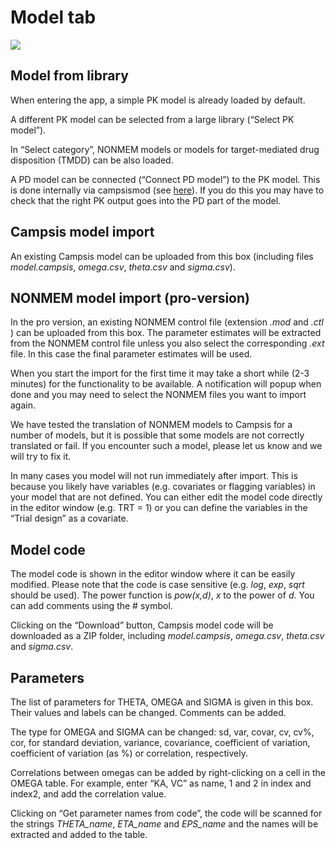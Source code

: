 # Model tab

![](pictures/model-tab-new.png)

## Model from library

When entering the app, a simple PK model is already loaded by default.

A different PK model can be selected from a large library ("Select PK model").

In "Select category", NONMEM models or models for target-mediated drug disposition (TMDD) can be also loaded.

A PD model can be connected ("Connect PD model") to the PK model. This is done internally via campsismod (see [here](https://calvagone.github.io/campsismod.doc/articles/v06_append_pd_model.html)). If you do this you may have to check that the right PK output goes into the PD part of the model.

## Campsis model import

An existing Campsis model can be uploaded from this box (including files *model.campsis*, *omega.csv*, *theta.csv* and *sigma.csv*).

## NONMEM model import (pro-version)

In the pro version, an existing NONMEM control file (extension *.mod* and *.ctl* ) can be uploaded from this box. The parameter estimates will be extracted from the NONMEM control file unless you also select the corresponding *.ext* file. In this case the final parameter estimates will be used.

When you start the import for the first time it may take a short while (2-3 minutes) for the functionality to be available. A notification will popup when done and you may need to select the NONMEM files you want to import again. 

We have tested the translation of NONMEM models to Campsis for a number of models, but it is possible that some models are not correctly translated or fail. If you encounter such a model, please let us know and we will try to fix it.

In many cases you model will not run immediately after import. This is because you likely have variables (e.g. covariates or flagging variables) in your model that are not defined.
You can either edit the model code directly in the editor window (e.g. TRT = 1) or you can define the variables in the "Trial design" as a covariate.


## Model code

The model code is shown in the editor window where it can be easily modified. Please note that the code is case sensitive (e.g. *log*, *exp*, *sqrt* should be used). The power function is *pow(x,d)*, *x* to the power of *d*.
You can add comments using the # symbol.

Clicking on the "Download" button, Campsis model code will be downloaded as a ZIP folder, including *model.campsis*, *omega.csv*, *theta.csv* and *sigma.csv*.

## Parameters

The list of parameters for THETA, OMEGA and SIGMA is given in this box. Their values and labels can be changed. Comments can be added.

The type for OMEGA and SIGMA can be changed: sd, var, covar, cv, cv%, cor, for standard deviation, variance, covariance, coefficient of variation, coefficient of variation (as %) or correlation, respectively.

Correlations between omegas can be added by right-clicking on a cell in the OMEGA table. For example, enter "KA, VC" as name, 1 and 2 in index and index2, and add the correlation value.

Clicking on "Get parameter names from code", the code will be scanned for the strings *THETA_name*, *ETA_name* and *EPS_name* and the names will be extracted and added to the table.

